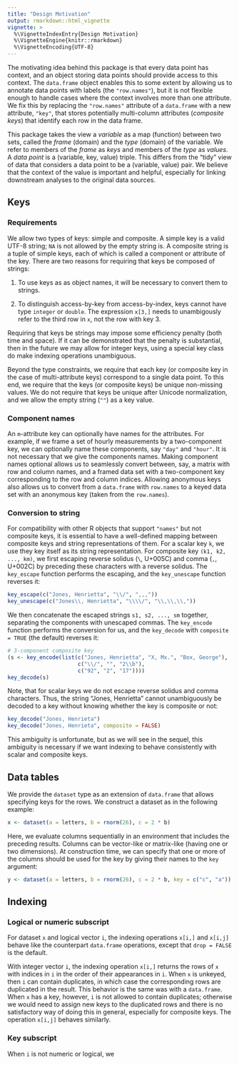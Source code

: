```yaml
---
title: "Design Motivation"
output: rmarkdown::html_vignette
vignette: >
  %\VignetteIndexEntry{Design Motivation}
  %\VignetteEngine{knitr::rmarkdown}
  %\VignetteEncoding{UTF-8}
---
```


The motivating idea behind this package is that every data point has context,
and an object storing data points should provide access to this context. The
`data.frame` object enables this to some extent by allowing us to annotate
data points with labels (the `"row.names"`), but it is not flexible
enough to handle cases where the context involves more than one attribute. We
fix this by replacing the `"row.names"` attribute of a `data.frame` with a new
attribute, `"key"`, that stores potentially multi-column attributes
(*composite keys*) that identify each row in the data frame.


This package takes the view a *variable* as a map (function) between two sets,
called the *frame* (domain) and the *type* (domain) of the variable. We refer
to members of the *frame* as *keys* and members of the *type* as *values*. A
*data point* is a (variable, key, value) triple. This differs from the "tidy"
view of data that considers a data point to be a (variable, value) pair. We
believe that the context of the value is important and helpful, especially for
linking downstream analyses to the original data sources.


## Keys

### Requirements

We allow two types of keys: simple and composite. A simple key is a
valid UTF-8 string; `NA` is not allowed by the empty string is. A composite
string is a tuple of simple keys, each of which is called a component or
attribute of the key. There are two reasons for requiring that keys be
composed of strings:

 1. To use keys as as object names, it will be necessary to convert them to
    strings.

 2. To distinguish access-by-key from access-by-index, keys cannot have type
    `integer` or `double`. The expression `x[3,]` needs to unambigously
    refer to the third row in `x`, not the row with key 3.

Requiring that keys be strings may impose some efficiency penalty (both time
and space). If it can be demonstrated that the penalty is substantial, then in
the future we may allow for integer keys, using a special key class do make
indexing operations unambiguous.


Beyond the type constraints, we require that each key (or composite key in the
case of multi-attribute keys) correspond to a single data point. To this end,
we require that the keys (or composite keys) be unique non-missing values.  We
do not require that keys be unique after Unicode normalization, and we allow
the empty string (`""`) as a key value.


### Component names

An `m`-attribute key can optionally have names for the attributes. For
example, if we frame a set of hourly measurements by a two-component key,
we can optionally name these components, say `"day"` and `"hour"`. It is not
necessary that we give the components names. Making component names optional
allows us to seamlessly convert between, say, a matrix with row and column
names, and a framed data set with a two-component key corresponding to the row
and column indices. Allowing anonymous keys also allows us to convert
from a `data.frame` with `row.names` to a keyed data set with an anonymous
key (taken from the `row.names`).


### Conversion to string

For compatibility with other R objects that support `"names"`
but not composite keys, it is essential to have a well-defined mapping between
composite keys and string representations of them. For a scalar key `k`, we
use they key itself as its string representation. For composite key
`(k1, k2, ..., km)`, we first escaping reverse solidus (`\`, U+005C) and
comma (`,`, U+002C) by preceding these characters with a reverse solidus.
The `key_escape` function performs the escaping, and the `key_unescape`
function reverses it:

```r
key_escape(c("Jones, Henrietta", "\\/", ",,,"))
key_unescape(c("Jones\\, Henrietta", "\\\\/", "\\,\\,\\,"))
```

We then concatenate the escaped strings `s1, s2, ..., sm` together, separating
the components with unescaped commas. The `key_encode` function performs the
conversion for us, and the `key_decode` with `composite = TRUE`  (the default)
reverses it:

```r
# 3-component composite key
(s <- key_encode(list(c("Jones, Henrietta", "X, Mx.", "Box, George"),
                      c("\\/", "", "2\\b"),
                      c("92", "2", "17"))))
key_decode(s)
```

Note, that for scalar keys we do not escape reverse solidus and
comma characters. Thus, the string "Jones, Henrietta" cannot unambiguously
be decoded to a key without knowing whether the key is composite or not:

```r
key_decode("Jones, Henrieta")
key_decode("Jones, Henrieta", composite = FALSE)
```

This ambiguity is unfortunate, but as we will see in the sequel, this
ambiguity is necessary if we want indexing to behave consistently with scalar
and composite keys.


## Data tables

We provide the `dataset` type as an extension of `data.frame` that allows
specifying keys for the rows. We construct a dataset as in the following
example:

```r
x <- dataset(a = letters, b = rnorm(26), c = 2 * b)
```

Here, we evaluate columns sequentially in an environment that includes the
preceding results. Columns can be vector-like or matrix-like (having one or
two dimensions). At construction time, we can specify that one or more of the
columns should be used for the key by giving their names to the `key`
argument:

```r
y <- dataset(a = letters, b = rnorm(26), c = 2 * b, key = c("c", "a"))
```




## Indexing

### Logical or numeric subscript

For dataset `x` and logical vector `i`, the indexing operations `x[i,]` and
`x[i,j]` behave like the counterpart `data.frame` operations, except that
`drop = FALSE` is the default.


With integer vector `i`, the indexing operation `x[i,]` returns the rows of
`x` with indices in `i` in the order of their appearances in `i`. When `x` is
unkeyed, then `i` can contain duplicates, in which case the corresponding rows
are duplicated in the result. This behavior is the same was with a
`data.frame`. When `x` has a key, however, `i` is not allowed to contain
duplicates; otherwise we would need to assign new keys to the duplicated rows
and there is no satisfactory way of doing this in general, especially for
composite keys. The operation `x[i,j]` behaves similarly.


### Key subscript

When `i` is not numeric or logical, we 
